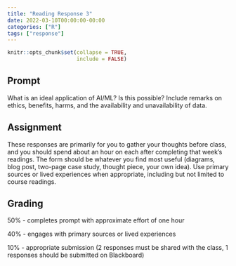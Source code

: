 ```yaml
---
title: "Reading Response 3"
date: 2022-03-10T00:00:00-00:00
categories: ["R"]
tags: ["response"]
---
```


```r
knitr::opts_chunk$set(collapse = TRUE,
                      include = FALSE)
```

## Prompt

What is an ideal application of AI/ML? Is this possible? 
Include remarks on ethics, benefits, harms, and the availability and unavailability of data.

## Assignment

These responses are primarily for you to gather your thoughts before class, and you should spend about an hour on each after completing that week’s readings. 
The form should be whatever you find most useful (diagrams, blog post, two-page case study, thought piece, your own idea). 
Use primary sources or lived experiences when appropriate, including but not limited to course readings. 

## Grading

50% - completes prompt with approximate effort of one hour

40% - engages with primary sources or lived experiences

10% - appropriate submission (2 responses must be shared with the class, 1 responses should be submitted on Blackboard)